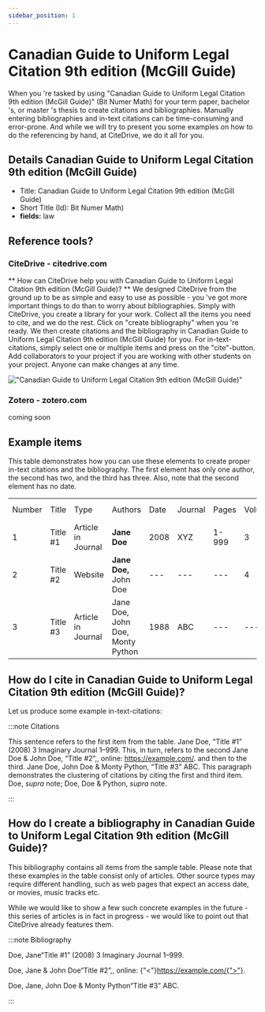 ```yaml
---
sidebar_position: 1
---
```


# Canadian Guide to Uniform Legal Citation 9th edition (McGill Guide)

When you 're tasked by using "Canadian Guide to Uniform Legal Citation 9th edition (McGill Guide)" (Bit Numer Math) for your term paper, bachelor 's, or master 's thesis to create citations and bibliographies.
Manually entering bibliographies and in-text citations can be time-consuming and error-prone. And while we will try to present you some examples on how to do the referencing by hand, at CiteDrive, we do it all for you.

## Details  Canadian Guide to Uniform Legal Citation 9th edition (McGill Guide)
* Title: Canadian Guide to Uniform Legal Citation 9th edition (McGill Guide)
* Short Title (Id): Bit Numer Math)
* **fields:** law

## Reference tools?
### CiteDrive - citedrive.com
** How can CiteDrive help you with Canadian Guide to Uniform Legal Citation 9th edition (McGill Guide)? **
We designed CiteDrive from the ground up to be as simple and easy to use as possible - you 've got more important things to do than to worry about bibliographies. Simply with CiteDrive, you create a library for your work. Collect all the items you need to cite, and we do the rest. Click on "create bibliography" when you 're ready. We then create citations and the bibliography in Canadian Guide to Uniform Legal Citation 9th edition (McGill Guide) for you. For in-text-citations, simply select one or multiple items and press on the "cite"-button. Add collaborators to your project if you are working with other students on your project. Anyone can make changes at any time.


!["Canadian Guide to Uniform Legal Citation 9th edition (McGill Guide)"](images/canadian-guide-to-uniform-legal-citation-9th-edition-mcgill-guide.svg "Choose Canadian Guide to Uniform Legal Citation 9th edition (McGill Guide) in the CiteDrive App")

### Zotero - zotero.com

coming soon

## Example items

This table demonstrates how you can use these elements to create proper in-text citations and the bibliography. The first element has only one author, the second has two, and the third has three. Also, note that the second element has no date.


<table>
  <tr>
   <td>Number
   </td>
   <td>Title
   </td>
   <td>Type
   </td>
   <td>Authors
   </td>
   <td>Date
   </td>
   <td>Journal
   </td>
   <td>Pages
   </td>
   <td>Volume
   </td>
   <td>Issue
   </td>
   <td>Access Date
   </td>
  </tr>
  <tr>
   <td>1
   </td>
   <td>Title #1
   </td>
   <td>Article in Journal
   </td>
   <td><strong>Jane Doe</strong>
   </td>
   <td>2008
   </td>
   <td>XYZ
   </td>
   <td>1-999
   </td>
   <td>3
   </td>
   <td>2
   </td>
   <td>--
   </td>
  </tr>
  <tr>
   <td>
2
   </td>
   <td>Title #2
   </td>
   <td>Website
   </td>
   <td><strong>Jane Doe, </strong>John Doe
   </td>
   <td>---
   </td>
   <td>---
   </td>
   <td>---
   </td>
   <td>4
   </td>
   <td>---
   </td>
   <td>2020-05-01
   </td>
  </tr>
  <tr>
   <td>3
   </td>
   <td>Title #3
   </td>
   <td>Article in Journal
   </td>
   <td>Jane Doe, John Doe, Monty Python
   </td>
   <td>1988
   </td>
   <td>ABC
   </td>
   <td>---
   </td>
   <td>---
   </td>
   <td>16
   </td>
   <td>---
   </td>
  </tr>
</table>



## How do I cite in  Canadian Guide to Uniform Legal Citation 9th edition (McGill Guide)?

Let us produce some example in-text-citations:

:::note Citations


This sentence refers to the first item from the table. Jane Doe, “Title #1” (2008) 3 Imaginary Journal 1–999. This, in turn, refers to the second Jane Doe &amp; John  Doe, “Title #2”,, online: <https://example.com/>.
and then to the third.  Jane Doe, John Doe &amp; Monty Python, “Title #3” ABC.
This paragraph demonstrates the clustering of citations by citing the first and third item. Doe, <i>supra</i> note; Doe, Doe &amp; Python, <i>supra</i> note.

:::

## How do I create a bibliography in Canadian Guide to Uniform Legal Citation 9th edition (McGill Guide)?

This bibliography contains all items from the sample table. Please note that these examples in the table consist only of articles. Other source types may require different handling, such as web pages that expect an access date, or movies, music tracks etc.

While we would like to show a few such concrete examples in the future - this series of articles is in fact in progress - we would like to point out that CiteDrive already features them.

:::note Bibliography

Doe, Jane“Title #1” (2008) 3 Imaginary Journal 1–999.

Doe, Jane &amp; John  Doe“Title #2”,, online: {"<"}https://example.com/{">"}.

Doe, Jane, John Doe &amp; Monty Python“Title #3” ABC.



:::


        